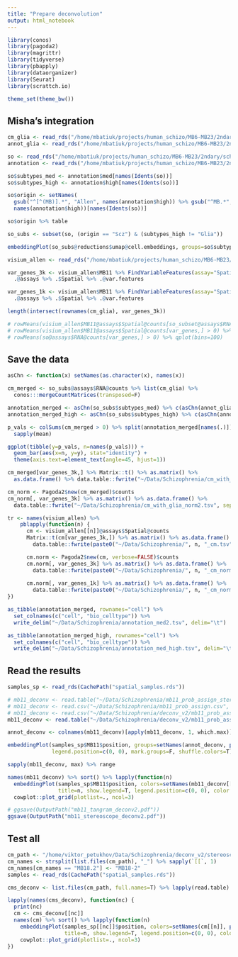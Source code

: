 ```yaml
---
title: "Prepare deconvolution"
output: html_notebook
---
```


```r
library(conos)
library(pagoda2)
library(magrittr)
library(tidyverse)
library(pbapply)
library(dataorganizer)
library(Seurat)
library(scrattch.io)

theme_set(theme_bw())
```

## Misha's integration

```r
cm_glia <- read_rds("/home/mbatiuk/projects/human_schizo/MB6-MB23/2ndary/schizo_visium/rds_objects/allen_10x_m1_non_neur.rds")
annot_glia <- read_rds("/home/mbatiuk/projects/human_schizo/MB6-MB23/2ndary/schizo_visium/rds_objects/anno_allen_10x.rds")

so <- read_rds("/home/mbatiuk/projects/human_schizo/MB6-MB23/2ndary/schizo_visium/rds_objects/scz_all_integrated.rds")
annotation <- read_rds("/home/mbatiuk/projects/human_schizo/MB6-MB23/2ndary/schizo_visium/rds_objects/annotation_scz_allen.rds")

so$subtypes_med <- annotation$med[names(Idents(so))]
so$subtypes_high <- annotation$high[names(Idents(so))]

so$origin <- setNames(
  gsub("^[^(MB)].*", "Allen", names(annotation$high)) %>% gsub("^MB.*", "Scz", .),
  names(annotation$high))[names(Idents(so))]

so$origin %>% table
```

```r
so_subs <- subset(so, (origin == "Scz") & (subtypes_high != "Glia"))
```

```r
embeddingPlot(so_subs@reductions$umap@cell.embeddings, groups=so$subtypes_high, size=0.1, font.size=c(2,3))
```

```r
visium_allen <- read_rds("/home/mbatiuk/projects/human_schizo/MB6-MB23/2ndary/schizo_visium/rds_objects/visium_allen.rds")
```

```r
var_genes_3k <- visium_allen$MB11 %>% FindVariableFeatures(assay="Spatial", nfeatures=3000) %>% 
  .@assays %>% .$Spatial %>% .@var.features

var_genes_1k <- visium_allen$MB11 %>% FindVariableFeatures(assay="Spatial", nfeatures=1000) %>% 
  .@assays %>% .$Spatial %>% .@var.features

length(intersect(rownames(cm_glia), var_genes_3k))
```

```r
# rowMeans(visium_allen$MB11@assays$Spatial@counts[so_subset@assays$RNA@var.features,] > 0) %>% qplot(bins=100)
# rowMeans(visium_allen$MB11@assays$Spatial@counts[var_genes,] > 0) %>% qplot(bins=100)
# rowMeans(so@assays$RNA@counts[var_genes,] > 0) %>% qplot(bins=100)
```

## Save the data

```r
asChn <- function(x) setNames(as.character(x), names(x))
```

```r
cm_merged <- so_subs@assays$RNA@counts %>% list(cm_glia) %>% 
  conos:::mergeCountMatrices(transposed=F)

annotation_merged <- asChn(so_subs$subtypes_med) %>% c(asChn(annot_glia$med))
annotation_merged_high <- asChn(so_subs$subtypes_high) %>% c(asChn(annot_glia$high))

p_vals <- colSums(cm_merged > 0) %>% split(annotation_merged[names(.)]) %>% 
  sapply(mean)

ggplot(tibble(y=p_vals, n=names(p_vals))) +
  geom_bar(aes(x=n, y=y), stat="identity") +
  theme(axis.text=element_text(angle=45, hjust=1))
```

```r
cm_merged[var_genes_3k,] %>% Matrix::t() %>% as.matrix() %>% 
  as.data.frame() %>% data.table::fwrite("~/Data/Schizophrenia/cm_with_glia2.tsv", sep="\t", row.names=T)

cm_norm <- Pagoda2$new(cm_merged)$counts
cm_norm[, var_genes_3k] %>% as.matrix() %>% as.data.frame() %>% 
  data.table::fwrite("~/Data/Schizophrenia/cm_with_glia_norm2.tsv", sep="\t", row.names=T)
```

```r
tr <- names(visium_allen) %>% 
    pblapply(function(n) {
      cm <- visium_allen[[n]]@assays$Spatial@counts
      Matrix::t(cm[var_genes_3k,]) %>% as.matrix() %>% as.data.frame() %>% 
        data.table::fwrite(paste0("~/Data/Schizophrenia/", n, "_cm.tsv"), sep="\t", row.names=T)

      cm.norm <- Pagoda2$new(cm, verbose=FALSE)$counts
      cm.norm[, var_genes_3k] %>% as.matrix() %>% as.data.frame() %>% 
        data.table::fwrite(paste0("~/Data/Schizophrenia/", n, "_cm_norm.tsv"), sep="\t", row.names=T)
      
      cm.norm[, var_genes_1k] %>% as.matrix() %>% as.data.frame() %>% 
        data.table::fwrite(paste0("~/Data/Schizophrenia/", n, "_cm_norm_1k.tsv"), sep="\t", row.names=T)
})
```

```r
as_tibble(annotation_merged, rownames="cell") %>% 
  set_colnames(c("cell", "bio_celltype")) %>% 
  write_delim("~/Data/Schizophrenia/annotation_med2.tsv", delim="\t")

as_tibble(annotation_merged_high, rownames="cell") %>% 
  set_colnames(c("cell", "bio_celltype")) %>% 
  write_delim("~/Data/Schizophrenia/annotation_med_high.tsv", delim="\t")
```

## Read the results

```r
samples_sp <- read_rds(CachePath("spatial_samples.rds"))
```

```r
# mb11_deconv <- read.table("~/Data/Schizophrenia/mb11_prob_assign_stereoscope.tsv")
# mb11_deconv <- read.csv("~/Data/Schizophrenia/mb11_prob_assign.csv", row.names=1)
# mb11_deconv <- read.csv("~/Data/Schizophrenia/deconv_v2/mb11_prob_assign_tangram.csv", row.names=1)
mb11_deconv <- read.table("~/Data/Schizophrenia/deconv_v2/mb11_prob_assign_stereoscope.tsv")

annot_deconv <- colnames(mb11_deconv)[apply(mb11_deconv, 1, which.max)]
```


```r
embeddingPlot(samples_sp$MB11$position, groups=setNames(annot_deconv, paste0("MB11_", rownames(mb11_deconv))), show.legend=T, 
              legend.position=c(0, 0), mark.groups=F, shuffle.colors=T)
```

```r
sapply(mb11_deconv, max) %>% range
```

```r
names(mb11_deconv) %>% sort() %>% lapply(function(n)
  embeddingPlot(samples_sp$MB11$position, colors=setNames(mb11_deconv[[n]], paste0("MB11_", rownames(mb11_deconv))), 
                title=n, show.legend=T, legend.position=c(0, 0), color.range=c(0, 0.5))) %>% # , color.range=c(0, 0.5)
  cowplot::plot_grid(plotlist=., ncol=3)

# ggsave(OutputPath("mb11_tangram_deconv2.pdf"))
ggsave(OutputPath("mb11_stereoscope_deconv2.pdf"))
```

## Test all

```r
cm_path <- "/home/viktor_petukhov/Data/Schizophrenia/deconv_v2/stereoscope_res/"
cm_names <- strsplit(list.files(cm_path), "_") %>% sapply(`[[`, 1)
cm_names[cm_names == "MB18.2"] <- "MB18-2"
samples <- read_rds(CachePath("spatial_samples.rds"))

cms_deconv <- list.files(cm_path, full.names=T) %>% lapply(read.table) %>% setNames(cm_names)
```

```r
lapply(names(cms_deconv), function(nc) {
  print(nc)
  cm <- cms_deconv[[nc]]
  names(cm) %>% sort() %>% lapply(function(n)
    embeddingPlot(samples_sp[[nc]]$position, colors=setNames(cm[[n]], paste0(nc, "_", rownames(cm))), 
                  title=n, show.legend=T, legend.position=c(0, 0), color.range=c(0, 0.5))) %>% # , color.range=c(0, 0.5)
    cowplot::plot_grid(plotlist=., ncol=3)
})
```
